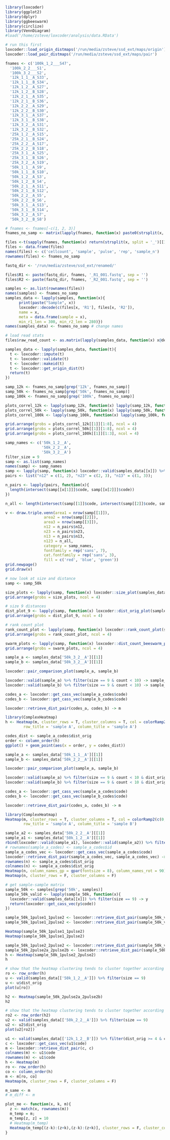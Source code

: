 ```r
library(loxcoder)
library(ggplot2)
library(dplyr)
library(ggbeeswarm)
library(circlize)
library(VennDiagram)
#load('/home/zsteve/loxcoder/analysis/data.RData')

# run this first
loxcoder::load_origin_distmaps('/run/media/zsteve/ssd_ext/maps/origin')
loxcoder::load_pair_distmaps('/run/media/zsteve/ssd_ext/maps/pair')
```

```r
fnames <- c('100k_1_2___S47',
  '100k_2_2___S1',
  '100k_3_2___S2',
  '12k_1_1__A_S33',
  '12k_1_1__B_S34',
  '12k_1_2__A_S27',
  '12k_1_2__B_S28',
  '12k_2_1__A_S35',
  '12k_2_1__B_S36',
  '12k_2_2__A_S29',
  '12k_2_2__B_S30',
  '12k_3_1__A_S37',
  '12k_3_1__B_S38',
  '12k_3_2__A_S31',
  '12k_3_2__B_S32',
  '25k_1_2__A_S15',
  '25k_2_1__B_S24',
  '25k_2_2__A_S17',
  '25k_2_2__B_S18',
  '25k_3_1__A_S25',
  '25k_3_1__B_S26',
  '25k_3_2__A_S19',
  '50k_1_1__A_S9',
  '50k_1_1__B_S10',
  '50k_1_2__A_S3',
  '50k_1_2__B_S4',
  '50k_2_1__A_S11',
  '50k_2_1__B_S12',
  '50k_2_2__A_S5',
  '50k_2_2__B_S6',
  '50k_3_1__A_S13',
  '50k_3_1__B_S14',
  '50k_3_2__A_S7',
  '50k_3_2__B_S8')

# fnames <- fnames[-c(1, 2, 3)]
fnames_no_samp <- matrix(lapply(fnames, function(x) paste0(strsplit(x, split = '_S')[[1]][1])))

files <-t(sapply(fnames, function(x) return(strsplit(x, split = '_')[[1]][c(1, 2, 3, 5, 6)])))
files <- data.frame(files)
names(files) <- c('cellcount', 'sample', 'pulse', 'rep', 'sample_n')
rownames(files) <- fnames_no_samp

fastq_dir <- '/run/media/zsteve/ssd_ext/renamed/'

files$R1 <- paste(fastq_dir, fnames, '_R1_001.fastq', sep = '')
files$R2 <- paste(fastq_dir, fnames, '_R2_001.fastq', sep = '')

samples <- as.list(rownames(files))
names(samples) <- fnames_no_samp
samples_data <- lapply(samples, function(x){
      print(paste("Sample", x))
      loxcoder::decode(c(files[x, 'R1'], files[x, 'R2']),
      name = x,
      meta = data.frame(sample = x),
      min_r1_len = 300, min_r2_len = 280)})
names(samples_data) <- fnames_no_samp # change names 

# load read stats
files$raw_read_count <- as.matrix(lapply(samples_data, function(x) x@decode_stats$tot_reads))
```

```r
samples_data <- lapply(samples_data, function(t){
  t <- loxcoder::impute(t)
  t <- loxcoder::validate(t)
  t <- loxcoder::makeid(t)
  t <- loxcoder::get_origin_dist(t)
  return(t)
})
```


```r

samp_12k <- fnames_no_samp[grep('12k', fnames_no_samp)]
samp_50k <- fnames_no_samp[grep('50k', fnames_no_samp)]
samp_100k <- fnames_no_samp[grep('100k', fnames_no_samp)]

plots_correl_12k <- lapply(samp_12k, function(x) lapply(samp_12k, function(y) loxcoder::pair_comparison_plot(samples_data[[y]], samples_data[[x]])))
plots_correl_50k <- lapply(samp_50k, function(x) lapply(samp_50k, function(y) loxcoder::pair_comparison_plot(samples_data[[y]], samples_data[[x]])))
plots_correl_100k <- lapply(samp_100k, function(x) lapply(samp_100k, function(y) loxcoder::pair_comparison_plot(samples_data[[y]], samples_data[[x]])))

grid.arrange(grobs = plots_correl_12k[[1]][1:8], ncol = 4)
grid.arrange(grobs = plots_correl_50k[[1]][1:8], ncol = 4)
grid.arrange(grobs = plots_correl_100k[[1]][1:3], ncol = 4)
```

```r
samp_names <- c('50k_1_2__A',
                '50k_2_2__A',
                '50k_3_2__A')
filter_size = 9
samp <- as.list(samp_names)
names(samp) <- samp_names
samp <- lapply(samp, function(x) loxcoder::valid(samples_data[[x]]) %>% filter(size == filter_size && dist_orig > 4))
pairs <- list("n12" = c(1, 2), "n23" = c(2, 3), "n13" = c(1, 3));

n_pairs <- lapply(pairs, function(x){
  length(intersect(samp[[x[1]]]$code, samp[[x[2]]]$code))
})

n_all <- length(intersect(samp[[1]]$code, intersect(samp[[2]]$code, samp[[3]]$code)))

v <- draw.triple.venn(area1 = nrow(samp[[1]]), 
                 area2 = nrow(samp[[2]]),
                 area3 = nrow(samp[[3]]),
                 n12 = n_pairs$n12,
                 n23 = n_pairs$n23,
                 n13 = n_pairs$n13,
                 n123 = n_all,
                 category = samp_names, 
                 fontfamily = rep('sans', 7), 
                 cat.fontfamily = rep('sans', 3),
                 fill = c('red', 'blue', 'green'))
grid.newpage()
grid.draw(v)
```

```r
# now look at size and distance
samp <- samp_50k

size_plots <- lapply(samp, function(x) loxcoder::size_plot(samples_data[[x]]))
grid.arrange(grobs = size_plots, ncol = 4)

# size 9 distances
dist_plot_9 <- lapply(samp, function(x) loxcoder::dist_orig_plot(samples_data[[x]], 9))
grid.arrange(grobs = dist_plot_9, ncol = 4)

# rank count plot
rank_count_plot <- lapply(samp, function(x) loxcoder::rank_count_plot(samples_data[[x]], 9))
grid.arrange(grobs = rank_count_plot, ncol = 4)

swarm_plots <- lapply(samp, function(x) loxcoder::dist_count_beeswarm_plot(samples_data[[x]], 100))
grid.arrange(grobs = swarm_plots, ncol = 4)
```

```r
sample_a <- samples_data['50k_3_2__A'][[1]]
sample_b <- samples_data['50k_3_2__A'][[1]]

loxcoder::pair_comparison_plot(sample_a, sample_b)

loxcoder::valid(sample_a) %>% filter(size == 9 & count < 10) -> sample_a_codes
loxcoder::valid(sample_b) %>% filter(size == 9 & count < 10) -> sample_b_codes

codes_a <- loxcoder::get_cass_vec(sample_a_codes$code)
codes_b <- loxcoder::get_cass_vec(sample_b_codes$code)

loxcoder::retrieve_dist_pair(codes_a, codes_b) -> m

library(ComplexHeatmap)
h <- Heatmap(m, cluster_rows = T, cluster_columns = T, col = colorRamp2(c(0, max(m)/2, max(m)), c("blue", "white", "red")),
        row_title = 'sample A', column_title = 'sample A')

codes_dist <- sample_a_codes$dist_orig
order <- column_order(h)
ggplot() + geom_point(aes(x = order, y = codes_dist))
```

```r

sample_a <- samples_data['50k_1_1__A'][[1]]
sample_b <- samples_data['50k_2_2__A'][[1]]

loxcoder::pair_comparison_plot(sample_a, sample_b)

loxcoder::valid(sample_a) %>% filter(size == 9 & count < 10 & dist_orig > 4 & dist_orig < 6) -> sample_a_codes
loxcoder::valid(sample_b) %>% filter(size == 9 & count < 10 & dist_orig > 6) -> sample_b_codes

codes_a <- loxcoder::get_cass_vec(sample_a_codes$code)
codes_b <- loxcoder::get_cass_vec(sample_b_codes$code)

loxcoder::retrieve_dist_pair(codes_a, codes_b) -> m

library(ComplexHeatmap)
Heatmap(m, cluster_rows = T, cluster_columns = T, col = colorRamp2(c(0, 5, 10), c("blue", "white", "red")),
        row_title = 'sample A', column_title = 'sample B')
```

```r
sample_a2 <- samples_data['50k_2_2__A'][[1]]
sample_a1 <- samples_data['50k_1_2__A'][[1]]
rbind(loxcoder::valid(sample_a1), loxcoder::valid(sample_a2)) %>% filter(size == 9) %>% filter(dist_orig == 5) -> sample_a_codes
# rownames(sample_a_codes) <- sample_a_codes$id
sample_a_codes_vec <- loxcoder::get_cass_vec(sample_a_codes$code)
loxcoder::retrieve_dist_pair(sample_a_codes_vec, sample_a_codes_vec) -> n
rownames(n) <- sample_a_codes$dist_orig
colnames(n) <- sample_a_codes$dist_orig
Heatmap(n, column_names_gp = gpar(fontsize = 8), column_names_rot = 90)
Heatmap(n, cluster_rows = F, cluster_columns = F)
```


```r
# get sample-sample matrix
sample_50k <- samples[grep('50k', samples)]
sample_50k_valid <- lapply(sample_50k, function(x){
  loxcoder::valid(samples_data[[x]]) %>% filter(size == 9) -> y
  return(loxcoder::get_cass_vec(y$code))
})

sample_50k_1pulse1_1pulse2 <- loxcoder::retrieve_dist_pair(sample_50k_valid[['50k_1_1__A']], sample_50k_valid[['50k_1_2__A']])
sample_50k_1pulse1_2pulse2 <- loxcoder::retrieve_dist_pair(sample_50k_valid[['50k_1_1__A']], sample_50k_valid[['50k_2_2__A']])

Heatmap(sample_50k_1pulse1_1pulse2)
Heatmap(sample_50k_1pulse1_2pulse2)

sample_50k_1pulse2_2pulse2 <- loxcoder::retrieve_dist_pair(sample_50k_valid[['50k_1_2__A']], sample_50k_valid[['50k_2_2__A']])
sample_50k_2pulse2a_2pulse2b <- loxcoder::retrieve_dist_pair(sample_50k_valid[['50k_2_2__A']], sample_50k_valid[['50k_2_2__B']]) 
h <- Heatmap(sample_50k_1pulse2_2pulse2)
h

# show that the heatmap clustering tends to cluster together according to complexity
ro <- row_order(h)
u <- valid(samples_data[['50k_1_2__A']]) %>% filter(size == 9)
u <- u$dist_orig
plot(u[ro])

h2 <- Heatmap(sample_50k_2pulse2a_2pulse2b)
h2

# show that the heatmap clustering tends to cluster together according to complexity
ro2 <- row_order(h2)
u2 <- valid(samples_data[['50k_2_2__A']]) %>% filter(size == 9)
u2 <- u2$dist_orig
plot(u2[ro2])
```
```r
u1 <- valid(samples_data[['12k_1_2__B']]) %>% filter(dist_orig >= 4 & count > 1 & size == 9)
c <- loxcoder::get_cass_vec(u1$code)
m <- loxcoder::retrieve_dist_pair(c, c)
colnames(m) <- u1$code
rownames(m) <- u1$code
h <- Heatmap(m)
ro <- row_order(h)
co <- column_order(h)
m <- m[ro, co]
Heatmap(m, cluster_rows = F, cluster_columns = F)

m_same <- m
# m_diff <- m

plot_me <- function(x, k, m){
  z <- match(x, rownames(m))
  m_temp = m;
  m_temp[z, z] = 10
  # Heatmap(m_temp)
  Heatmap(m_temp[(z-k):(z+k),(z-k):(z+k)], cluster_rows = F, cluster_columns = F)
}

```
